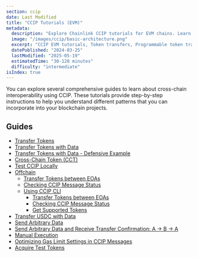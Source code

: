 ```yaml
---
section: ccip
date: Last Modified
title: "CCIP Tutorials (EVM)"
metadata:
  description: "Explore Chainlink CCIP tutorials for EVM chains. Learn to transfer tokens, send data, manage CCTs, test locally, handle manual execution, and optimize gas."
  image: "/images/ccip/basic-architecture.png"
  excerpt: "CCIP EVM tutorials, Token transfers, Programmable token transfers, Cross-chain tokens, Manual execution, Gas optimization, Solidity, JavaScript, Hardhat, Foundry, Remix"
  datePublished: "2024-03-25"
  lastModified: "2025-05-19"
  estimatedTime: "30-120 minutes"
  difficulty: "intermediate"
isIndex: true
---
```


You can explore several comprehensive guides to learn about cross-chain interoperability using CCIP. These tutorials provide step-by-step instructions to help you understand different patterns that you can incorporate into your blockchain projects.

## Guides

- [Transfer Tokens](/ccip/tutorials/evm/transfer-tokens-from-contract)
- [Transfer Tokens with Data](/ccip/tutorials/evm/programmable-token-transfers)
- [Transfer Tokens with Data - Defensive Example](/ccip/tutorials/evm/programmable-token-transfers-defensive)
- [Cross-Chain Token (CCT)](/ccip/tutorials/evm/cross-chain-tokens)
- [Test CCIP Locally](/ccip/tutorials/evm/test-ccip-locally)
- [Offchain](/ccip/tutorials/evm/offchain)
  - [Transfer Tokens between EOAs](/ccip/tutorials/evm/offchain/transfer-tokens-from-eoa)
  - [Checking CCIP Message Status](/ccip/tutorials/evm/offchain/get-status-offchain)
  - [Using CCIP CLI](/ccip/tutorials/evm/offchain/ccip-tools)
    - [Transfer Tokens between EOAs](/ccip/tutorials/evm/offchain/ccip-tools/transfer-tokens-from-eoa)
    - [Checking CCIP Message Status](/ccip/tutorials/evm/offchain/ccip-tools/get-status-offchain)
    - [Get Supported Tokens](/ccip/tutorials/evm/offchain/ccip-tools/get-supported-tokens)
- [Transfer USDC with Data](/ccip/tutorials/evm/usdc)
- [Send Arbitrary Data](/ccip/tutorials/evm/send-arbitrary-data)
- [Send Arbitrary Data and Receive Transfer Confirmation: A -> B -> A](/ccip/tutorials/evm/send-arbitrary-data-receipt-acknowledgment)
- [Manual Execution](/ccip/tutorials/evm/manual-execution)
- [Optimizing Gas Limit Settings in CCIP Messages](/ccip/tutorials/evm/ccipreceive-gaslimit)
- [Acquire Test Tokens](/ccip/test-tokens)
